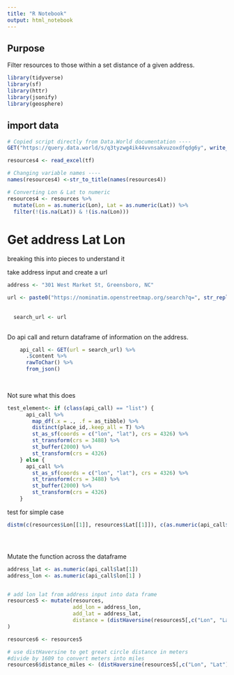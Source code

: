 ```yaml
---
title: "R Notebook"
output: html_notebook
---
```


## Purpose
Filter resources to those within a set distance of a given address.


```r
library(tidyverse)
library(sf)
library(httr)
library(jsonify)
library(geosphere)
```



## import data

```r
# Copied script directly from Data.World documentation ----
GET("https://query.data.world/s/q3tyzwg4ik44vvnsakvuzoxdfqdg6y", write_disk(tf <- tempfile(fileext = ".xlsx")))

resources4 <- read_excel(tf)

# Changing variable names ----
names(resources4) <-str_to_title(names(resources4))

# Converting Lon & Lat to numeric
resources4 <- resources %>%
  mutate(Lon = as.numeric(Lon), Lat = as.numeric(Lat)) %>%
  filter(!(is.na(Lat)) & !(is.na(Lon)))
```


# Get address Lat Lon

breaking this into pieces to understand it



take address input and create a url
```r

address <- "301 West Market St, Greensboro, NC"

url <- paste0("https://nominatim.openstreetmap.org/search?q=", str_replace_all(address, " ", "+"), "&format=json")
  
  
  search_url <- url
  

```


Do api call and return dataframe of information on the address.
```r
    api_call <- GET(url = search_url) %>%
      .$content %>%
      rawToChar() %>%
      from_json()
    
    
```



Not sure what this does
```r
test_element<- if (class(api_call) == "list") {
      api_call %>%
        map_df(.x = ., .f = as_tibble) %>%
        distinct(place_id,.keep_all = T) %>%
        st_as_sf(coords = c("lon", "lat"), crs = 4326) %>%
        st_transform(crs = 3488) %>%
        st_buffer(2000) %>%
        st_transform(crs = 4326)
    } else {
      api_call %>%
        st_as_sf(coords = c("lon", "lat"), crs = 4326) %>%
        st_transform(crs = 3488) %>%
        st_buffer(2000) %>%
        st_transform(crs = 4326)
    }
```


test for simple case

```r



distm(c(resources$Lon[[1]], resources$Lat[[1]]), c(as.numeric(api_call$lon[[1]]),as.numeric( api_call$lat[[1]])), fun = distHaversine)





```




Mutate the function across the dataframe

```r

address_lat <- as.numeric(api_call$lat[1])
address_lon <- as.numeric(api_call$lon[1] )


# add lon lat from address input into data frame
resources5 <- mutate(resources,
                     add_lon = address_lon,
                     add_lat = address_lat,
                     distance = (distHaversine(resources5[,c("Lon", "Lat")],resources5[,c("add_lon", "add_lat")] ))/1609
)

resources6 <- resources5

# use distHaversine to get great circle distance in meters
#divide by 1609 to convert meters into miles
resources6$distance_miles <- (distHaversine(resources5[,c("Lon", "Lat")],resources5[,c("add_lon", "add_lat")] ))/1609

```











